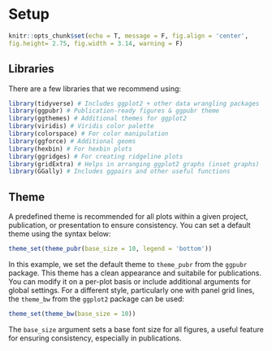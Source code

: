 # Setup

```r
knitr::opts_chunk$set(echo = T, message = F, fig.align = 'center', 
fig.height= 2.75, fig.width = 3.14, warning = F)
```

## Libraries

There are a few libraries that we recommend using:

```r
library(tidyverse) # Includes ggplot2 + other data wrangling packages
library(ggpubr) # Publication-ready figures & ggpubr theme
library(ggthemes) # Additional themes for ggplot2
library(viridis) # Viridis color palette
library(colorspace) # For color manipulation
library(ggforce) # Additional geoms
library(hexbin) # For hexbin plots
library(ggridges) # For creating ridgeline plots
library(gridExtra) # Helps in arranging ggplot2 graphs (inset graphs)
library(GGally) # Includes ggpairs and other useful functions
```

## Theme

A predefined theme is recommended for all plots within a given project, publication, or presentation to ensure consistency. You can set a default theme using the syntax below:

```r
theme_set(theme_pubr(base_size = 10, legend = 'bottom'))
```

In this example, we set the default theme to `theme_pubr` from the `ggpubr` package. This theme has a clean appearance and suitabile for publications. You can modify it on a per-plot basis or include additional arguments for global settings. For a different style, particularly one with panel grid lines, the `theme_bw` from the `ggplot2` package can be used:

```r
theme_set(theme_bw(base_size = 10))
```

The `base_size` argument sets a base font size for all figures, a useful feature for ensuring consistency, especially in publications.
